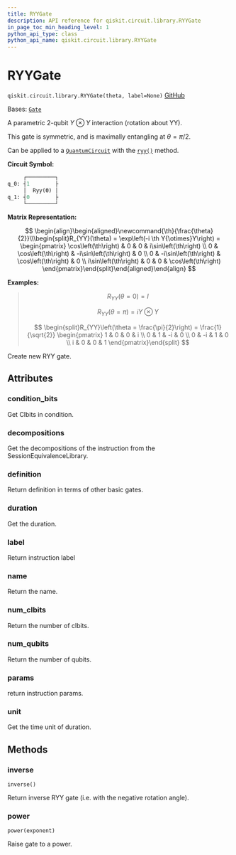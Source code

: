 ```yaml
---
title: RYYGate
description: API reference for qiskit.circuit.library.RYYGate
in_page_toc_min_heading_level: 1
python_api_type: class
python_api_name: qiskit.circuit.library.RYYGate
---
```


# RYYGate

<span id="qiskit.circuit.library.RYYGate" />

`qiskit.circuit.library.RYYGate(theta, label=None)` [GitHub](https://github.com/qiskit/qiskit/tree/stable/0.25/qiskit/circuit/library/standard_gates/ryy.py "view source code")

Bases: [`Gate`](qiskit.circuit.Gate "qiskit.circuit.gate.Gate")

A parametric 2-qubit $Y \otimes Y$ interaction (rotation about YY).

This gate is symmetric, and is maximally entangling at $\theta = \pi/2$.

Can be applied to a [`QuantumCircuit`](qiskit.circuit.QuantumCircuit "qiskit.circuit.QuantumCircuit") with the [`ryy()`](qiskit.circuit.QuantumCircuit#ryy "qiskit.circuit.QuantumCircuit.ryy") method.

**Circuit Symbol:**

```python
     ┌─────────┐
q_0: ┤1        ├
     │  Ryy(ϴ) │
q_1: ┤0        ├
     └─────────┘
```

**Matrix Representation:**

$$
 \begin{align}\begin{aligned}\newcommand{\th}{\frac{\theta}{2}}\\\begin{split}R_{YY}(\theta) = \exp\left(-i \th Y{\otimes}Y\right) =
    \begin{pmatrix}
        \cos\left(\th\right)   & 0           & 0           & i\sin\left(\th\right) \\
        0           & \cos\left(\th\right)   & -i\sin\left(\th\right) & 0 \\
        0           & -i\sin\left(\th\right) & \cos\left(\th\right)   & 0 \\
        i\sin\left(\th\right)  & 0           & 0           & \cos\left(\th\right)
    \end{pmatrix}\end{split}\end{aligned}\end{align} 
$$

**Examples:**

> $$
> R_{YY}(\theta = 0) = I
> $$
>
> $$
> R_{YY}(\theta = \pi) = i Y \otimes Y
> $$
>
> $$
> \begin{split}R_{YY}\left(\theta = \frac{\pi}{2}\right) = \frac{1}{\sqrt{2}}
>                         \begin{pmatrix}
>                             1 & 0 & 0 & i \\
>                             0 & 1 & -i & 0 \\
>                             0 & -i & 1 & 0 \\
>                             i & 0 & 0 & 1
>                         \end{pmatrix}\end{split}
> $$

Create new RYY gate.

## Attributes

<span id="qiskit.circuit.library.RYYGate.condition_bits" />

### condition\_bits

Get Clbits in condition.

<span id="qiskit.circuit.library.RYYGate.decompositions" />

### decompositions

Get the decompositions of the instruction from the SessionEquivalenceLibrary.

<span id="qiskit.circuit.library.RYYGate.definition" />

### definition

Return definition in terms of other basic gates.

<span id="qiskit.circuit.library.RYYGate.duration" />

### duration

Get the duration.

<span id="qiskit.circuit.library.RYYGate.label" />

### label

Return instruction label

<span id="qiskit.circuit.library.RYYGate.name" />

### name

Return the name.

<span id="qiskit.circuit.library.RYYGate.num_clbits" />

### num\_clbits

Return the number of clbits.

<span id="qiskit.circuit.library.RYYGate.num_qubits" />

### num\_qubits

Return the number of qubits.

<span id="qiskit.circuit.library.RYYGate.params" />

### params

return instruction params.

<span id="qiskit.circuit.library.RYYGate.unit" />

### unit

Get the time unit of duration.

## Methods

### inverse

<span id="qiskit.circuit.library.RYYGate.inverse" />

`inverse()`

Return inverse RYY gate (i.e. with the negative rotation angle).

### power

<span id="qiskit.circuit.library.RYYGate.power" />

`power(exponent)`

Raise gate to a power.

